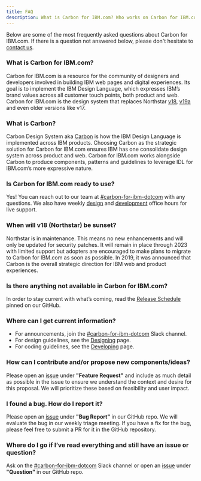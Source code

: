 ```yaml
---
title: FAQ
description: What is Carbon for IBM.com? Who works on Carbon for IBM.com? How can I contribute? Here, we answer some of our frequently asked questions.
---
```


<PageDescription>

Below are some of the most frequently asked questions about Carbon for IBM.com. If there is a question not answered below, please don't hesitate to [contact us](https://cognitive-app.slack.com/archives/C2PLX8GQ6).

</PageDescription>

### What is Carbon for IBM.com?

Carbon for IBM.com is a resource for the community of designers and developers involved in building IBM web pages and digital experiences. Its goal is to implement the IBM Design Language, which expresses IBM’s brand values across all customer touch points, both product and web. Carbon for IBM.com is the design system that replaces Northstar [v18](https://www.ibm.com/standards/web/v18/design/), [v19a](https://www.ibm.com/standards/web/v19a-archive/) and even older versions like v17.

### What is Carbon?

Carbon Design System aka [Carbon](https://www.carbondesignsystem.com) is how the IBM Design Language is implemented across IBM products. Choosing Carbon as the strategic solution for Carbon for IBM.com ensures IBM has one consolidate design system across product and web. Carbon for IBM.com works alongside Carbon to produce components, patterns and guidelines to leverage IDL for IBM.com’s more expressive nature.

### Is Carbon for IBM.com ready to use?

Yes! You can reach out to our team at [#carbon-for-ibm-dotcom](https://ibm-studios.slack.com/archives/C2PLX8GQ6) with any questions. We also have weekly [design](https://ec.yourlearning.ibm.com/w3/event/10323408) and [development](https://ec.yourlearning.ibm.com/w3/event/10373248) office hours for live support.

### When will v18 (Northstar) be sunset?

Northstar is in maintenance. This means no new enhancements and will only be updated for security patches. It will remain in place through 2023 with limited support but adopters are encouraged to make plans to migrate to Carbon for IBM.com as soon as possible. In 2019, it was announced that Carbon is the overall strategic direction for IBM web and product experiences.

### Is there anything not available in Carbon for IBM.com?

In order to stay current with what’s coming, read the [Release Schedule](https://github.com/carbon-design-system/carbon-for-ibm-dotcom/issues) pinned on our GitHub.

### Where can I get current information?

- For announcements, join the [#carbon-for-ibm-dotcom](https://ibm-studios.slack.com/archives/C2PLX8GQ6) Slack channel.
- For design guidelines, see the [Designing](https://www.ibm.com/standards/carbon/designing) page.
- For coding guidelines, see the [Developing](https://www.ibm.com/standards/carbon/developing) page.

### How can I contribute and/or propose new components/ideas?

Please open an [issue](https://github.com/carbon-design-system/carbon-for-ibm-dotcom/issues/new/choose) under **"Feature Request"** and include as much detail as possible in the issue to ensure we understand the context and desire for this proposal. We will prioritize these based on feasibility and user impact.

### I found a bug. How do I report it?

Please open an [issue](https://github.com/carbon-design-system/carbon-for-ibm-dotcom/issues/new/choose) under **"Bug Report"** in our GitHub repo. We will evaluate the bug in our weekly triage meeting. If you have a fix for the bug, please feel free to submit a PR for it in the GitHub repository.

### Where do I go if I’ve read everything and still have an issue or question?

Ask on the [#carbon-for-ibm-dotcom](https://cognitive-app.slack.com/archives/C2PLX8GQ6) Slack channel or open an [issue](https://github.com/carbon-design-system/carbon-for-ibm-dotcom/issues/new/choose) under **"Question"** in our GitHub repo.
